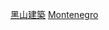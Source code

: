 {{noteTA
|G1=國家
}}
{{Commons category|Buildings in Montenegro}}

[[Category:黑山建築|]]
[[Category:欧洲各国建筑物|Montenegro]]